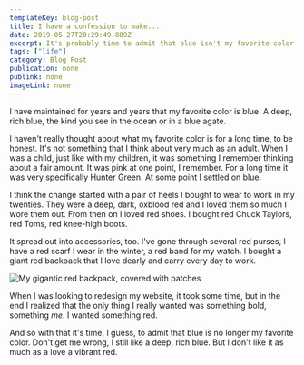 ```yaml
---
templateKey: blog-post
title: I have a confession to make...
date: 2019-05-27T20:29:49.889Z
excerpt: It's probably time to admit that blue isn't my favorite color anymore.
tags: ["life"]
category: Blog Post
publication: none
publink: none
imageLink: none
---
```


I have maintained for years and years that my favorite color is blue. A deep, rich blue, the kind you see in the ocean or in a blue agate.

I haven't really thought about what my favorite color is for a long time, to be honest. It's not something that I think about very much as an adult. When I was a child, just like with my children, it was something I remember thinking about a fair amount. It was pink at one point, I remember. For a long time it was very specifically Hunter Green. At some point I settled on blue.

I think the change started with a pair of heels I bought to wear to work in my twenties. They were a deep, dark, oxblood red and I loved them so much I wore them out. From then on I loved red shoes. I bought red Chuck Taylors, red Toms, red knee-high boots.

It spread out into accessories, too. I've gone through several red purses, I have a red scarf I wear in the winter, a red band for my watch. I bought a giant red backpack that I love dearly and carry every day to work.

![My gigantic red backpack, covered with patches](/img/fullsizeoutput_e1a.jpeg "red backpack")

When I was looking to redesign my website, it took some time, but in the end I realized that the only thing I really wanted was something bold, something _me_. I wanted something red.

And so with that it's time, I guess, to admit that blue is no longer my favorite color. Don't get me wrong, I still like a deep, rich blue. But I don't like it as much as a love a vibrant red.
